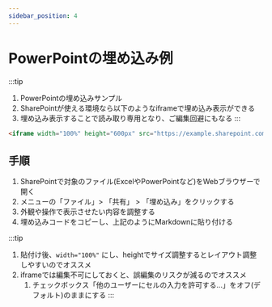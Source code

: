 ```yaml
---
sidebar_position: 4
---
```

# PowerPointの埋め込み例

:::tip
1. PowerPointの埋め込みサンプル
1. SharePointが使える環境なら以下のようなiframeで埋め込み表示ができる
1. 埋め込み表示することで読み取り専用となり、ご編集回避にもなる
:::

```html
<iframe width="100%" height="600px" src="https://example.sharepoint.com/sites/xxx/_layouts/1/Doc.aspx?sourcedoc={123456}&emp;action=embedview" frameborder="0">これは、<a target="_blank" href="https://office.com/webapps">Office</a> の機能を利用した、<a target="_blank" href="https://office.com">Microsoft Office</a> の埋め込み型のプレゼンテーションです。</iframe>
```

## 手順
1. SharePointで対象のファイル(ExcelやPowerPointなど)をWebブラウザーで開く
1. メニューの「ファイル」> 「共有」 > 「埋め込み」をクリックする
1. 外観や操作で表示させたい内容を調整する
1. 埋め込みコードをコピーし、上記のようにMarkdownに貼り付ける

:::tip
1. 貼付け後、`width="100%"` にし、heightでサイズ調整するとレイアウト調整しやすいのでオススメ
1. iframeでは編集不可にしておくと、誤編集のリスクが減るのでオススメ
    1. チェックボックス「他のユーザーにセルの入力を許可する...」をオフ(デフォルト)のままにする
:::

